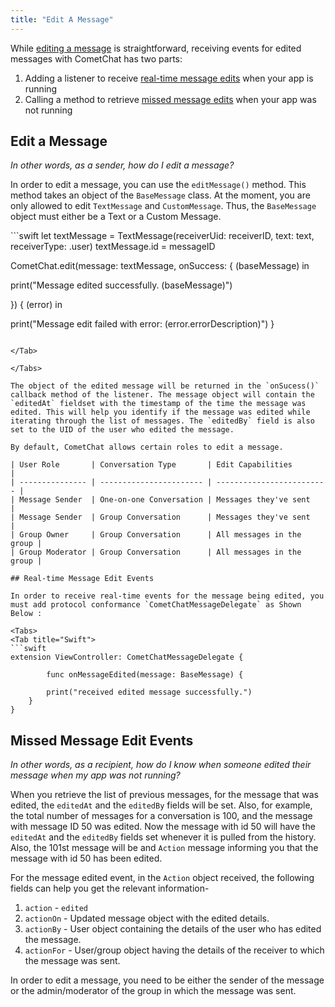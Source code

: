 ```yaml
---
title: "Edit A Message"
---
```




While [editing a message](/docs/sdk/ios/2.0/edit-a-message) is straightforward, receiving events for edited messages with CometChat has two parts:

1. Adding a listener to receive [real-time message edits](/docs/sdk/ios/2.0/edit-a-message#real-time-message-edit-events) when your app is running
2. Calling a method to retrieve [missed message edits](/docs/sdk/ios/2.0/edit-a-message#missed-message-edit-events) when your app was not running

## Edit a Message

*In other words, as a sender, how do I edit a message?*

In order to edit a message, you can use the `editMessage()` method. This method takes an object of the `BaseMessage` class. At the moment, you are only allowed to edit `TextMessage` and `CustomMessage`. Thus, the `BaseMessage` object must either be a Text or a Custom Message.

<Tabs>
<Tab title="Swift">
```swift
let textMessage = TextMessage(receiverUid: receiverID, text: text, receiverType: .user)
textMessage.id = messageID

CometChat.edit(message: textMessage, onSuccess: { (baseMessage) in
                
   print("Message edited successfully. \(baseMessage)")
                
}) { (error) in
                
   print("Message edit failed with error: \(error.errorDescription)")
}
```

</Tab>

</Tabs>

The object of the edited message will be returned in the `onSucess()` callback method of the listener. The message object will contain the `editedAt` fieldset with the timestamp of the time the message was edited. This will help you identify if the message was edited while iterating through the list of messages. The `editedBy` field is also set to the UID of the user who edited the message.

By default, CometChat allows certain roles to edit a message.

| User Role       | Conversation Type       | Edit Capabilities         |
| --------------- | ----------------------- | ------------------------- |
| Message Sender  | One-on-one Conversation | Messages they've sent     |
| Message Sender  | Group Conversation      | Messages they've sent     |
| Group Owner     | Group Conversation      | All messages in the group |
| Group Moderator | Group Conversation      | All messages in the group |

## Real-time Message Edit Events

In order to receive real-time events for the message being edited, you must add protocol conformance `CometChatMessageDelegate` as Shown Below :

<Tabs>
<Tab title="Swift">
```swift
extension ViewController: CometChatMessageDelegate {

		func onMessageEdited(message: BaseMessage) {
        
        print("received edited message successfully.")
    }
}
```

</Tab>

</Tabs>

## Missed Message Edit Events

*In other words, as a recipient, how do I know when someone edited their message when my app was not running?*

When you retrieve the list of previous messages, for the message that was edited, the `editedAt` and the `editedBy` fields will be set. Also, for example, the total number of messages for a conversation is 100, and the message with message ID 50 was edited. Now the message with id 50 will have the `editedAt` and the `editedBy` fields set whenever it is pulled from the history. Also, the 101st message will be and `Action` message informing you that the message with id 50 has been edited.

For the message edited event, in the `Action` object received, the following fields can help you get the relevant information-

1. `action` - `edited`
2. `actionOn` - Updated message object with the edited details.
3. `actionBy` - User object containing the details of the user who has edited the message.
4. `actionFor` - User/group object having the details of the receiver to which the message was sent.

<Note>

In order to edit a message, you need to be either the sender of the message or the admin/moderator of the group in which the message was sent.

</Note>
